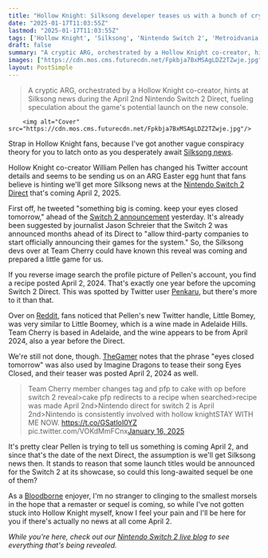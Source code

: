 ```yaml
---
title: "Hollow Knight: Silksong developer teases us with a bunch of cryptic Nintendo Switch 2 clues including a cake, Imagine Dragons, and some Australian wine"
date: "2025-01-17T11:03:55Z"
lastmod: "2025-01-17T11:03:55Z"
tags: ['Hollow Knight', 'Silksong', 'Nintendo Switch 2', 'Metroidvania', 'ARG', 'Nintendo Direct']
draft: false
summary: "A cryptic ARG, orchestrated by a Hollow Knight co-creator, hints at Silksong news during the April 2nd Nintendo Switch 2 Direct, fueling speculation about the game's potential launch on the new console."
images: ["https://cdn.mos.cms.futurecdn.net/Fpkbja7BxMSAgLDZ2TZwje.jpg"]
layout: PostSimple
---
```

> A cryptic ARG, orchestrated by a Hollow Knight co-creator, hints at Silksong news during the April 2nd Nintendo Switch 2 Direct, fueling speculation about the game's potential launch on the new console.


        <img alt="Cover" src="https://cdn.mos.cms.futurecdn.net/Fpkbja7BxMSAgLDZ2TZwje.jpg"/>
        
Strap in Hollow Knight fans, because I've got another vague conspiracy theory for you to latch onto as you desperately await [<u>Silksong news</u>](https://www.gamesradar.com/hollow-knight-silksong-guide/).

Hollow Knight co-creator William Pellen has changed his Twitter account details and seems to be sending us on an ARG Easter egg hunt that fans believe is hinting we'll get more Silksong news at the [<u>Nintendo Switch 2 Direct</u>](https://www.gamesradar.com/games/nintendo-direct-switch-2-april-2025-guide/) that's coming April 2, 2025.

First off, he tweeted "something big is coming. keep your eyes closed tomorrow," ahead of the [<u>Switch 2 announcement</u>](https://www.gamesradar.com/platforms/nintendo/nintendo-switch-2-is-coming-this-year-with-a-full-nintendo-switch-2-direct-next-month/) yesterday. It's already been suggested by journalist Jason Schreier that the Switch 2 was announced months ahead of its Direct to "allow third-party companies to start officially announcing their games for the system." So, the Silksong devs over at Team Cherry could have known this reveal was coming and prepared a little game for us.

If you reverse image search the profile picture of Pellen's account, you find a recipe posted April 2, 2024. That's exactly one year before the upcoming Switch 2 Direct. This was spotted by Twitter user [<u>Penkaru</u>](https://x.com/pex_ton/status/1879982270737707078), but there's more to it than that.

Over on [<u>Reddit</u>](https://www.reddit.com/r/Silksong/comments/1i2yiy9/little_bomey_name_might_mean_something/), fans noticed that Pellen's new Twitter handle, Little Bomey, was very similar to Little Boomey, which is a wine made in Adelaide Hills. Team Cherry is based in Adelaide, and the wine appears to be from April 2024, also a year before the Direct.

We're still not done, though. [<u>TheGamer</u>](https://www.thegamer.com/hollow-knight-fans-think-silksong-arg-teasing-upcoming-reveal/) notes that the phrase "eyes closed tomorrow" was also used by Imagine Dragons to tease their song Eyes Closed, and their teaser was posted April 2, 2024 as well.

>Team Cherry member changes tag and pfp to cake with op before switch 2 reveal>cake pfp redirects to a recipe when searched>recipe was made April 2nd>Nintendo direct for switch 2 is April 2nd>Nintendo is consistently involved with hollow knightSTAY WITH ME NOW. https://t.co/GSatloI0YZ pic.twitter.com/VOKdMmFCnx[January 16, 2025](https://twitter.com/pex_ton/status/1879982270737707078)

It's pretty clear Pellen is trying to tell us something is coming April 2, and since that's the date of the next Direct, the assumption is we'll get Silksong news then. It stands to reason that some launch titles would be announced for the Switch 2 at its showcase, so could this long-awaited sequel be one of them?

As a [Bloodborne](https://www.gamesradar.com/bloodborne-guide-walkthrough/) enjoyer, I'm no stranger to clinging to the smallest morsels in the hope that a remaster or sequel is coming, so while I've not gotten stuck into Hollow Knight myself, know I feel your pain and I'll be here for you if there's actually no news at all come April 2.

*While you're here, check out our *[<em>Nintendo Switch 2 live blog</em>](https://www.gamesradar.com/news/live/nintendo-switch-2-live-reveal-news-speculation-january-16/)* to see everything that's being revealed.*
        